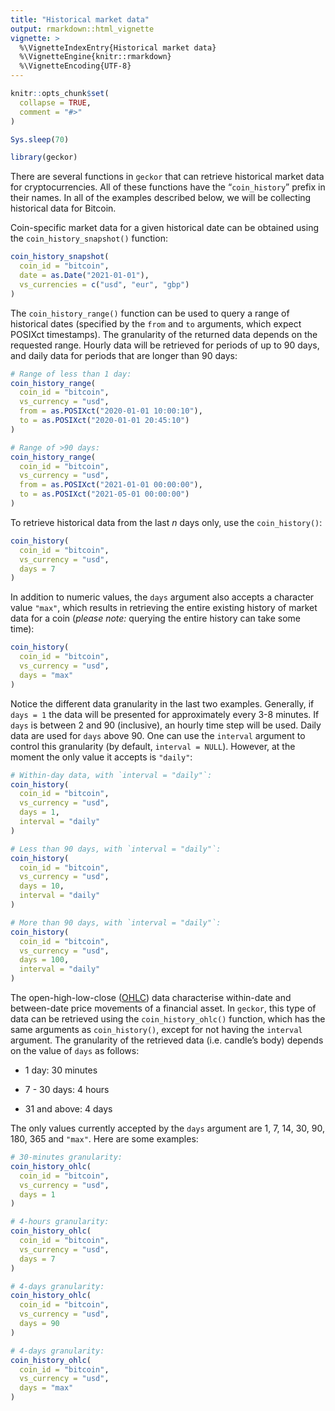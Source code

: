 ```yaml
---
title: "Historical market data"
output: rmarkdown::html_vignette
vignette: >
  %\VignetteIndexEntry{Historical market data}
  %\VignetteEngine{knitr::rmarkdown}
  %\VignetteEncoding{UTF-8}
---
```


```r
knitr::opts_chunk$set(
  collapse = TRUE,
  comment = "#>"
)

Sys.sleep(70)
```

```r
library(geckor)
```

There are several functions in `geckor` that can retrieve historical market data for cryptocurrencies. All of these functions have the "`coin_history`" prefix in their names. In all of the examples described below, we will be collecting historical data for Bitcoin.

Coin-specific market data for a given historical date can be obtained using the `coin_history_snapshot()` function:

```r
coin_history_snapshot(
  coin_id = "bitcoin",
  date = as.Date("2021-01-01"),
  vs_currencies = c("usd", "eur", "gbp")
)
```

The `coin_history_range()` function can be used to query a range of historical dates (specified by the `from` and `to` arguments, which expect POSIXct timestamps). The granularity of the returned data depends on the requested range. Hourly data will be retrieved for periods of up to 90 days, and daily data for periods that are longer than 90 days:

```r
# Range of less than 1 day:
coin_history_range(
  coin_id = "bitcoin", 
  vs_currency = "usd",
  from = as.POSIXct("2020-01-01 10:00:10"),
  to = as.POSIXct("2020-01-01 20:45:10")
)

# Range of >90 days:
coin_history_range(
  coin_id = "bitcoin", 
  vs_currency = "usd",
  from = as.POSIXct("2021-01-01 00:00:00"),
  to = as.POSIXct("2021-05-01 00:00:00")
)
```

To retrieve historical data from the last *n* days only, use the `coin_history()`:

```r
coin_history(
  coin_id = "bitcoin",
  vs_currency = "usd",
  days = 7
)
```

In addition to numeric values, the `days` argument also accepts a character value `"max"`, which results in retrieving the entire existing history of market data for a coin (*please note:* querying the entire history can take some time):

```r
coin_history(
  coin_id = "bitcoin",
  vs_currency = "usd",
  days = "max"
)
```

Notice the different data granularity in the last two examples. Generally, if `days = 1` the data will be presented for approximately every 3-8 minutes. If `days` is between 2 and 90 (inclusive), an hourly time step will be used. Daily data are used for `days` above 90. One can use the `interval` argument to control this granularity (by default, `interval = NULL`). However, at the moment the only value it accepts is `"daily"`:

```r
# Within-day data, with `interval = "daily"`:
coin_history(
  coin_id = "bitcoin",
  vs_currency = "usd",
  days = 1, 
  interval = "daily"
)

# Less than 90 days, with `interval = "daily"`:
coin_history(
  coin_id = "bitcoin",
  vs_currency = "usd",
  days = 10, 
  interval = "daily"
)

# More than 90 days, with `interval = "daily"`:
coin_history(
  coin_id = "bitcoin",
  vs_currency = "usd",
  days = 100, 
  interval = "daily"
)
```

The open-high-low-close ([OHLC](https://en.wikipedia.org/wiki/Open-high-low-close_chart)) data characterise within-date and between-date price movements of a financial asset. In `geckor`, this type of data can be retrieved using the `coin_history_ohlc()` function, which has the same arguments as `coin_history()`, except for not having the `interval` argument. The granularity of the retrieved data (i.e. candle's body) depends on the value of `days` as follows:

-   1 day: 30 minutes

-   7 - 30 days: 4 hours

-   31 and above: 4 days

The only values currently accepted by the `days` argument are 1, 7, 14, 30, 90, 180, 365 and `"max"`. Here are some examples:

```r
# 30-minutes granularity:
coin_history_ohlc(
  coin_id = "bitcoin", 
  vs_currency = "usd",
  days = 1
)

# 4-hours granularity:
coin_history_ohlc(
  coin_id = "bitcoin", 
  vs_currency = "usd",
  days = 7
)

# 4-days granularity:
coin_history_ohlc(
  coin_id = "bitcoin", 
  vs_currency = "usd",
  days = 90
)

# 4-days granularity:
coin_history_ohlc(
  coin_id = "bitcoin", 
  vs_currency = "usd",
  days = "max"
)
```
